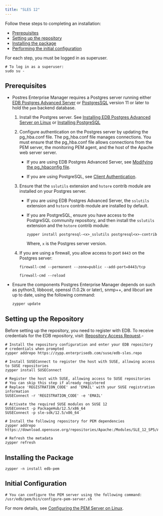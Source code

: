 ```yaml
---
title: "SLES 12"
---
```

Follow these steps to completing an installation:

- [Prerequisites](#prerequisites)
- [Setting up the repository](#setting-up-the-repository)
- [Installing the package](#installing-the-package)
- [Performing the initial configuration](#initial-configuration)

For each step, you must be logged in as superuser.

```shell
# To log in as a superuser:
sudo su -
```

## Prerequisites

- Postres Enterprise Manager requires a Postgres server running either [EDB Postgres Advanced Server](epas/latest) or [PostgresSQL](supported-open-source/postgresql/) version 11 or later to hold the `pem` backend database. 
  
  1. Install the Postgres server. See [Installing EDB Postgres Advanced Server on Linux](product_docs/docs/epas/latest/epas_inst_linux) or [Installing PostgreSQL](docs/supported-open-source/postgresql/installer/) 
  
  2. Configure authentication on the Postgres server by updating the pg_hba.conf file. The pg_hba.conf file manages connections. You must ensure that the pg_hba.conf file allows connections from the PEM server, the monitoring PEM agent, and the host of the Apache web server server.
  
     - If you are using EDB Postgres Advanced Server, see [Modifying the pg_hbaconfig file](/pem/latest/managing_database_server/#modifying-the-pg_hbaconf-file).
     
     - If you are using PostgreSQL, see [Client Authentication](https://www.postgresql.org/docs/current/auth-pg-hba-conf.html).

  1.  Ensure that the `sslutils` extension and `hstore` contrib module are installed on your Postgres server.

      -   If you are using EDB Postgres Advanced Server, the `sslutils` extension and `hstore` contrib module are installed by default.

      -   If you are PostgreSQL, ensure you have access to the PostgreSQL community repository, and then install the `sslutils` extension and the `hstore` contrib module: 

          ```text
          zypper install postgresql-<x>_sslutils postgresql<x>-contrib
          ```

          Where, `x` is the Postgres server version.

   3.  If you are using a firewall, you allow access to port `8443` on the Postgres server:

       ```text
       firewall-cmd --permanent --zone=public --add-port=8443/tcp
     
       firewall-cmd --reload
       ```

-  Ensure the components Postgres Enterprise Manager depends on such as python3, libboost, openssl (1.0.2k or later), snmp++, and libcurl are up to date, using the following command: 

   ```text
   zypper update
   ```


## Setting up the Repository

Before setting up the repository, you need to register with EDB. To receive credentials for the EDB repository, visit: [Repository Access Request](https://www.enterprisedb.com/repository-access-request).- 

```shell
# Install the repository configuration and enter your EDB repository
# credentials when prompted
zypper addrepo https://zypp.enterprisedb.com/suse/edb-sles.repo

# Install SUSEConnect to register the host with SUSE, allowing access to SUSE repositories
zypper install SUSEConnect

# Register the host with SUSE, allowing access to SUSE repositories
# You can skip this step if already registered
# Replace 'REGISTRATION_CODE' and 'EMAIL' with your SUSE registration information
SUSEConnect -r 'REGISTRATION_CODE' -e 'EMAIL'

# Activate the required SUSE modules on SUSE 12
SUSEConnect -p PackageHub/12.5/x86_64
SUSEConnect -p sle-sdk/12.5/x86_64

# Install the following repository for PEM dependencies
zypper addrepo https://download.opensuse.org/repositories/Apache:/Modules/SLE_12_SP5/Apache:Modules.repo

# Refresh the metadata
zypper refresh
```

## Installing the Package

```shell
zypper -n install edb-pem
```

## Initial Configuration

```shell
# You can configure the PEM server using the following command:
/usr/edb/pem/bin/configure-pem-server.sh
```

For more details, see [Configuring the PEM Server on Linux](../../configuring_the_pem_server_on_linux/).

